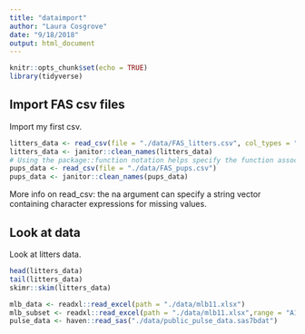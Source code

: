 ```yaml
---
title: "dataimport"
author: "Laura Cosgrove"
date: "9/18/2018"
output: html_document
---
```


```r
knitr::opts_chunk$set(echo = TRUE)
library(tidyverse)
```

## Import FAS csv files

Import my first csv. 

```r
litters_data <- read_csv(file = "./data/FAS_litters.csv", col_types = "ciiiii")
litters_data <- janitor::clean_names(litters_data)
# Using the package::function notation helps specify the function associated with a specific package. It's safer than loading the package up top in your library, because it removes the possibility of using a same-named function from the wrong package
pups_data <- read_csv(file = "./data/FAS_pups.csv")
pups_data <- janitor::clean_names(pups_data)
```
More info on read_csv: the na argument can specify a string vector containing character expressions for missing values. 

## Look at data

Look at litters data.

```r
head(litters_data)
tail(litters_data)
skimr::skim(litters_data)
```

```r
mlb_data <- readxl::read_excel(path = "./data/mlb11.xlsx")
mlb_subset <- readxl::read_excel(path = "./data/mlb11.xlsx",range = "A1:E17")
pulse_data <- haven::read_sas("./data/public_pulse_data.sas7bdat")
```


